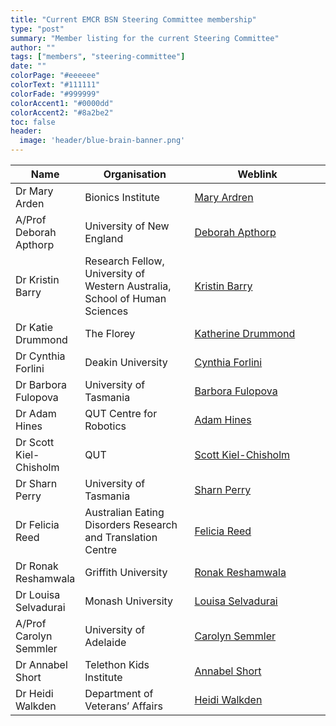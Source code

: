 ```yaml
---
title: "Current EMCR BSN Steering Committee membership"
type: "post"
summary: "Member listing for the current Steering Committee"
author: ""
tags: ["members", "steering-committee"]
date: ""
colorPage: "#eeeeee"
colorText: "#111111"
colorFade: "#999999"
colorAccent1: "#0000dd"
colorAccent2: "#8a2be2"
toc: false
header:
  image: 'header/blue-brain-banner.png'
---
```


| Name                   | Organisation                                                               | Weblink                                                                                         |
|------------------------|----------------------------------------------------------------------------|-------------------------------------------------------------------------------------------------|
| Dr Mary Arden          | Bionics Institute                                                          | [Mary Ardren](https://www.bionicsinstitute.org/team-members/dr-mary-ardren/)                    |
| A/Prof Deborah Apthorp | University of New England                                                  | [Deborah Apthorp](https://www.deborahapthorp.com/)                                              |
| Dr Kristin Barry       | Research Fellow, University of Western Australia, School of Human Sciences | [Kristin Barry](https://research-repository.uwa.edu.au/en/persons/kristin-barry)                |
| Dr Katie Drummond      | The Florey                                                                 | [Katherine Drummond](https://florey.edu.au/researcher/katherine-drummond/)                      |
| Dr Cynthia Forlini     | Deakin University                                                          | [Cynthia Forlini](https://www.deakin.edu.au/about-deakin/people/cynthia-forlini)                |
| Dr Barbora Fulopova    | University of Tasmania                                                     | [Barbora Fulopova](https://www.utas.edu.au/profiles/staff/health/barbora-fulopova)              |
| Dr Adam Hines          | QUT Centre for Robotics                                                    | [Adam Hines](https://research.qut.edu.au/qcr/people/adam-hines/)                                |
| Dr Scott Kiel-Chisholm | QUT                                                                        | [Scott Kiel-Chisholm](https://www.qut.edu.au/about/our-people/academic-profiles/s.kielchisholm) |
| Dr Sharn Perry         | University of Tasmania                                                     | [Sharn Perry](https://www.utas.edu.au/profiles/staff/health/sharn-perry)                        |
| Dr Felicia Reed        | Australian Eating Disorders Research and Translation Centre                | [Felicia Reed](https://www.eatingdisordersresearch.org.au/profile/dr-felicia-reed/)             |
| Dr Ronak Reshamwala    | Griffith University                                                        | [Ronak Reshamwala](https://experts.griffith.edu.au/9352-ronak-reshamwala)                       |
| Dr Louisa Selvadurai   | Monash University                                                          | [Louisa Selvadurai](https://research.monash.edu/en/persons/louisa-selvadurai)                   |
| A/Prof Carolyn Semmler | University of Adelaide                                                     | [Carolyn Semmler](https://www.adelaide.edu.au/directory/carolyn.semmler)                        |
| Dr Annabel Short       | Telethon Kids Institute                                                    | [Annabel Short](https://www.telethonkids.org.au/contact-us/our-people/s/dr-annabel-short/)      |
| Dr Heidi Walkden       | Department of Veterans’ Affairs                                            | [Heidi Walkden](https://www.linkedin.com/in/heidiwalkden/)                                      |
